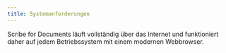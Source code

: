 ```yaml
---
title: Systemanforderungen
---
```



Scribe for Documents läuft vollständig über das Internet und funktioniert daher auf jedem Betriebssystem mit einem modernen Webbrowser.

